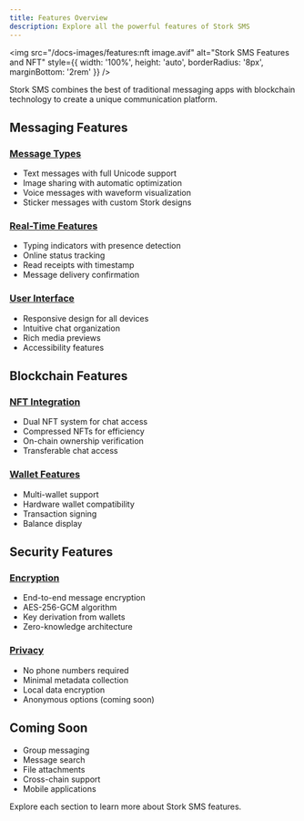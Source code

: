 ```yaml
---
title: Features Overview
description: Explore all the powerful features of Stork SMS
---
```


<img
  src="/docs-images/features:nft image.avif"
  alt="Stork SMS Features and NFT"
  style={{ width: '100%', height: 'auto', borderRadius: '8px', marginBottom: '2rem' }}
/>

Stork SMS combines the best of traditional messaging apps with blockchain technology to create a unique communication platform.

## Messaging Features

### [Message Types](messaging-types.md)

* Text messages with full Unicode support
* Image sharing with automatic optimization
* Voice messages with waveform visualization
* Sticker messages with custom Stork designs

### [Real-Time Features](real-time-features.md)

* Typing indicators with presence detection
* Online status tracking
* Read receipts with timestamp
* Message delivery confirmation

### [User Interface](user-interface.md)

* Responsive design for all devices
* Intuitive chat organization
* Rich media previews
* Accessibility features

## Blockchain Features

### [NFT Integration](../nft-system/how-nft-creation-works.md)

* Dual NFT system for chat access
* Compressed NFTs for efficiency
* On-chain ownership verification
* Transferable chat access

### [Wallet Features](../security/wallet-authentication.md)

* Multi-wallet support
* Hardware wallet compatibility
* Transaction signing
* Balance display

## Security Features

### [Encryption](../security/end-to-end-encryption.md)

* End-to-end message encryption
* AES-256-GCM algorithm
* Key derivation from wallets
* Zero-knowledge architecture

### [Privacy](../security/privacy-features.md)

* No phone numbers required
* Minimal metadata collection
* Local data encryption
* Anonymous options (coming soon)

## Coming Soon

* Group messaging
* Message search
* File attachments
* Cross-chain support
* Mobile applications

Explore each section to learn more about Stork SMS features.
